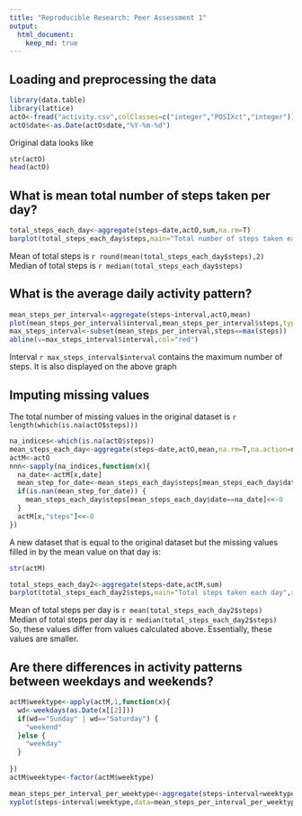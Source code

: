 ```yaml
---
title: "Reproducible Research: Peer Assessment 1"
output: 
  html_document:
    keep_md: true
---
```



## Loading and preprocessing the data

```r
library(data.table)
library(lattice)
actO<-fread("activity.csv",colClasses=c("integer","POSIXct","integer"))
actO$date<-as.Date(actO$date,"%Y-%m-%d")

```
Original data looks like  

```r
str(actO)
head(actO)

```

## What is mean total number of steps taken per day?
```r
total_steps_each_day<-aggregate(steps~date,actO,sum,na.rm=T)
barplot(total_steps_each_day$steps,main="Total number of steps taken each day",xlab="Days",ylab="Total steps")
```

Mean of total steps is `r round(mean(total_steps_each_day$steps),2)`  
Median of total steps is `r median(total_steps_each_day$steps)`


## What is the average daily activity pattern?

```r
mean_steps_per_interval<-aggregate(steps~interval,actO,mean)
plot(mean_steps_per_interval$interval,mean_steps_per_interval$steps,type="l",main="Average number of steps taken",xlab="Interval",ylab="Mean steps")
max_steps_interval<-subset(mean_steps_per_interval,steps==max(steps))
abline(v=max_steps_interval$interval,col="red")

```

Interval `r max_steps_interval$interval` contains the maximum number of steps. It is also displayed on the above graph


## Imputing missing values

The total number of missing values in the original dataset is `r length(which(is.na(actO$steps)))`

```r
na_indices<-which(is.na(actO$steps))
mean_steps_each_day<-aggregate(steps~date,actO,mean,na.rm=T,na.action=na.pass)
actM<-actO
nnn<-sapply(na_indices,function(x){
  na_date<-actM[x,date]
  mean_step_for_date<-mean_steps_each_day$steps[mean_steps_each_day$date==na_date]
  if(is.nan(mean_step_for_date)) {
    mean_steps_each_day$steps[mean_steps_each_day$date==na_date]<<-0
  }
  actM[x,"steps"]<<-0
})
```

A new dataset that is equal to the original dataset but the missing values filled in by the mean value on that day is:  

```r
str(actM)
```
```r
total_steps_each_day2<-aggregate(steps~date,actM,sum)
barplot(total_steps_each_day2$steps,main="Total steps taken each day",xlab="Days",ylab="Total steps")
```

Mean of total steps per day is `r mean(total_steps_each_day2$steps)`  
Median of total steps per day is `r median(total_steps_each_day2$steps)`    
So, these values differ from values calculated above. Essentially, these values are smaller.  


## Are there differences in activity patterns between weekdays and weekends?

```r
actM$weektype<-apply(actM,1,function(x){
  wd<-weekdays(as.Date(x[[2]]))
  if(wd=="Sunday" | wd=="Saturday") {
    "weekend"
  }else {
    "weekday"
  }
  
})
actM$weektype<-factor(actM$weektype)

mean_steps_per_interval_per_weektype<-aggregate(steps~interval+weektype,actM,mean)
xyplot(steps~interval|weektype,data=mean_steps_per_interval_per_weektype,type="l",ylab="Number of steps",xlab="Interval")

```

